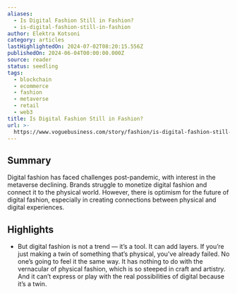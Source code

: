```yaml
---
aliases:
  - Is Digital Fashion Still in Fashion?
  - is-digital-fashion-still-in-fashion
author: Elektra Kotsoni
category: articles
lastHighlightedOn: 2024-07-02T08:20:15.556Z
publishedOn: 2024-06-04T00:00:00.000Z
source: reader
status: seedling
tags:
  - blockchain
  - ecommerce
  - fashion
  - metaverse
  - retail
  - web3
title: Is Digital Fashion Still in Fashion?
url: >-
  https://www.voguebusiness.com/story/fashion/is-digital-fashion-still-in-fashion#intcid=recommendations_vogue-row-bottom-recirc-v4_e9c1a4e7-90ed-436f-8ef3-6722fc452913_roberta-similarity1_fallback_cral2-2
---
```

## Summary

Digital fashion has faced challenges post-pandemic, with interest in the metaverse declining. Brands struggle to monetize digital fashion and connect it to the physical world. However, there is optimism for the future of digital fashion, especially in creating connections between physical and digital experiences.

## Highlights

- But digital fashion is not a trend — it’s a tool. It can add layers. If you’re just making a twin of something that’s physical, you’ve already failed. No one’s going to feel it the same way. It has nothing to do with the vernacular of physical fashion, which is so steeped in craft and artistry. And it can’t express or play with the real possibilities of digital because it’s a twin.
